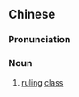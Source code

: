{{also|统治阶层}}
==Chinese==
{{zh-forms|s=统治阶层|type=22}}
{{wikipedia|lang=zh}}

===Pronunciation===
{{zh-pron
|m=tǒngzhì jiēcéng
|cat=n
}}

===Noun===
{{zh-noun}}

# [[ruling]] [[class]]